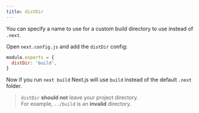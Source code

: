 ```yaml
---
title: distDir
---
```


You can specify a name to use for a custom build directory to use instead of `.next`.

Open `next.config.js` and add the `distDir` config:

```js filename="next.config.js"
module.exports = {
  distDir: 'build',
}
```

Now if you run `next build` Next.js will use `build` instead of the default `.next` folder.

> `distDir` **should not** leave your project directory.  
> For example, `../build` is an **invalid** directory.
